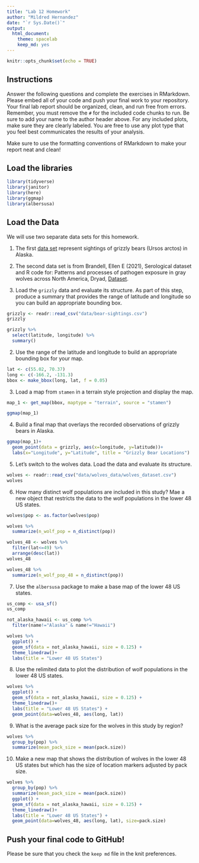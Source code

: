 ```yaml
---
title: "Lab 12 Homework"
author: "Mildred Hernandez"
date: "`r Sys.Date()`"
output:
  html_document: 
    theme: spacelab
    keep_md: yes
---
```


```r
knitr::opts_chunk$set(echo = TRUE)
```

## Instructions
Answer the following questions and complete the exercises in RMarkdown. Please embed all of your code and push your final work to your repository. Your final lab report should be organized, clean, and run free from errors. Remember, you must remove the `#` for the included code chunks to run. Be sure to add your name to the author header above. For any included plots, make sure they are clearly labeled. You are free to use any plot type that you feel best communicates the results of your analysis.  

Make sure to use the formatting conventions of RMarkdown to make your report neat and clean!  

## Load the libraries
```r
library(tidyverse)
library(janitor)
library(here)
library(ggmap)
library(albersusa)
``` 

## Load the Data
We will use two separate data sets for this homework.  

1. The first [data set](https://rcweb.dartmouth.edu/~f002d69/workshops/index_rspatial.html) represent sightings of grizzly bears (Ursos arctos) in Alaska.  
2. The second data set is from Brandell, Ellen E (2021), Serological dataset and R code for: Patterns and processes of pathogen exposure in gray wolves across North America, Dryad, [Dataset](https://doi.org/10.5061/dryad.5hqbzkh51).  

1. Load the `grizzly` data and evaluate its structure. As part of this step, produce a summary that provides the range of latitude and longitude so you can build an appropriate bounding box.
```r
grizzly <- readr::read_csv("data/bear-sightings.csv")
grizzly
```

```r
grizzly %>% 
  select(latitude, longitude) %>% 
  summary()
```

2. Use the range of the latitude and longitude to build an appropriate bounding box for your map.
```r
lat <- c(55.02, 70.37)
long <- c(-166.2, -131.3)
bbox <- make_bbox(long, lat, f = 0.05)
```

3. Load a map from `stamen` in a terrain style projection and display the map.
```r
map_1 <- get_map(bbox, maptype = "terrain", source = "stamen")
```

```r
ggmap(map_1)
```

4. Build a final map that overlays the recorded observations of grizzly bears in Alaska.
```r
ggmap(map_1)+
  geom_point(data = grizzly, aes(x=longitude, y=latitude))+
  labs(x="Longitude", y="Latitude", title = "Grizzly Bear Locations")
```

5. Let's switch to the wolves data. Load the data and evaluate its structure.
```r
wolves <- readr::read_csv("data/wolves_data/wolves_dataset.csv")
wolves
```

6. How many distinct wolf populations are included in this study? Mae a new object that restricts the data to the wolf populations in the lower 48 US states.
```r
wolves$pop <- as.factor(wolves$pop)
```

```r
wolves %>%
  summarize(n_wolf_pop = n_distinct(pop))
```

```r
wolves_48 <- wolves %>%
  filter(lat<=49) %>%
  arrange(desc(lat))
wolves_48
```
```r
wolves_48 %>%
  summarize(n_wolf_pop_48 = n_distinct(pop))
```

7. Use the `albersusa` package to make a base map of the lower 48 US states.
```r
us_comp <- usa_sf()
us_comp
```

```r
not_alaska_hawaii <- us_comp %>%
  filter(name!="Alaska" & name!="Hawaii") 
```

```r
wolves %>% 
  ggplot() + 
  geom_sf(data = not_alaska_hawaii, size = 0.125) + 
  theme_linedraw()+
  labs(title = "Lower 48 US States")
```
8. Use the relimited data to plot the distribution of wolf populations in the lower 48 US states.
```r
wolves %>% 
  ggplot() + 
  geom_sf(data = not_alaska_hawaii, size = 0.125) + 
  theme_linedraw()+
  labs(title = "Lower 48 US States") +
  geom_point(data=wolves_48, aes(long, lat))
```

9. What is the average pack size for the wolves in this study by region?
```r
wolves %>%
  group_by(pop) %>%
  summarize(mean_pack_size = mean(pack.size))
```

10. Make a new map that shows the distribution of wolves in the lower 48 US states but which has the size of location markers adjusted by pack size.
```r
wolves %>% 
  group_by(pop) %>%
  summarize(mean_pack_size = mean(pack.size))
  ggplot() + 
  geom_sf(data = not_alaska_hawaii, size = 0.125) + 
  theme_linedraw()+
  labs(title = "Lower 48 US States") +
  geom_point(data=wolves_48, aes(long, lat), size=pack.size)
```

## Push your final code to GitHub!
Please be sure that you check the `keep md` file in the knit preferences. 